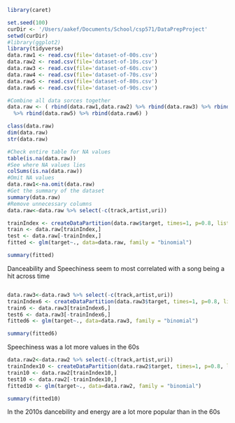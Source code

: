 ```r
library(caret)
```

```r
set.seed(100)
curDir <- '/Users/aakef/Documents/School/csp571/DataPrepProject'
setwd(curDir)
#library(ggplot2)
library(tidyverse)
data.raw1 <- read.csv(file='dataset-of-00s.csv')
data.raw2 <- read.csv(file='dataset-of-10s.csv')
data.raw3 <- read.csv(file='dataset-of-60s.csv')
data.raw4 <- read.csv(file='dataset-of-70s.csv')
data.raw5 <- read.csv(file='dataset-of-80s.csv')
data.raw6 <- read.csv(file='dataset-of-90s.csv')

#Combine all data sorces together
data.raw <- ( rbind(data.raw1,data.raw2) %>% rbind(data.raw3) %>% rbind(data.raw4)
  %>% rbind(data.raw5) %>% rbind(data.raw6) )
```

```r
class(data.raw)
dim(data.raw)
str(data.raw)

#Check entire table for NA values
table(is.na(data.raw))
#See where NA values lies
colSums(is.na(data.raw))
#Omit NA values
data.raw1<-na.omit(data.raw)
#Get the summary of the dataset
summary(data.raw)
#Remove unnecessary columns
data.raw<-data.raw %>% select(-c(track,artist,uri))
```

```r
trainIndex <- createDataPartition(data.raw$target, times=1, p=0.8, list=FALSE)
train <- data.raw[trainIndex,]
test <- data.raw[-trainIndex,]
fitted <- glm(target~., data=data.raw, family = "binomial")
```

```r
summary(fitted)
```

Danceability and Speechiness seem to most correlated with a song being a hit across time

![]()

```r
data.raw3<-data.raw3 %>% select(-c(track,artist,uri))
trainIndex6 <- createDataPartition(data.raw3$target, times=1, p=0.8, list=FALSE)
train6 <- data.raw3[trainIndex6,]
test6 <- data.raw3[-trainIndex6,]
fitted6 <- glm(target~., data=data.raw3, family = "binomial")

```

```r
summary(fitted6)
```

Speechiness was a lot more values in the 60s

```r
data.raw2<-data.raw2 %>% select(-c(track,artist,uri))
trainIndex10 <- createDataPartition(data.raw2$target, times=1, p=0.8, list=FALSE)
train10 <- data.raw2[trainIndex10,]
test10 <- data.raw2[-trainIndex10,]
fitted10 <- glm(target~., data=data.raw2, family = "binomial")
```

```r
summary(fitted10)
```

In the 2010s dancebility and energy are a lot more popular than in the 60s
